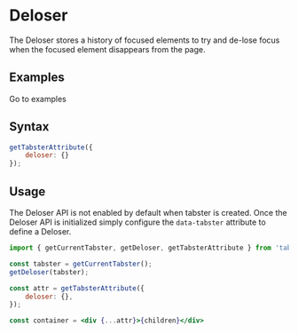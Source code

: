 
<Meta title="API/Deloser" />

# Deloser

The Deloser stores a history of focused elements to try and de-lose focus when the focused element disappears from the page.

## Examples

<LinkTo kind="examples/deloser">Go to examples</LinkTo>

## Syntax

```js
getTabsterAttribute({
    deloser: {}
});
```

## Usage

The Deloser API is not enabled by default when tabster is created.
Once the Deloser API is initialized simply configure the `data-tabster` attribute to define a Deloser.

```jsx
import { getCurrentTabster, getDeloser, getTabsterAttribute } from 'tabster';

const tabster = getCurrentTabster();
getDeloser(tabster);

const attr = getTabsterAttribute({
	deloser: {},
});

const container = <div {...attr}>{children}</div>
```